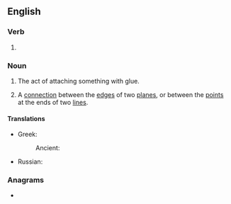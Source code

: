 ==English==

===Verb===
{{head|en|verb form}}

# {{present participle of|en|glue|nocat=1}}

===Noun===
{{en-noun}}

# The act of attaching something with glue.
# {{lb|en|topology}} A [[connection]] between the [[edge]]s of two [[plane]]s, or between the [[point]]s at the ends of two [[line]]s.

====Translations====
{{trans-top|the act of attaching something with glue}}
* Greek:
*: Ancient: {{t|grc|κόλλησις|f}}
{{trans-mid}}
* Russian: {{t+|ru|склеивание|m}}
{{trans-bottom}}
{{trans-top|a connection between the edges of two planes, or between the points at the ends of two lines}}
{{trans-bottom}}

===Anagrams===
* {{anagrams|en|a=ggilnu|Guling|luging}}
